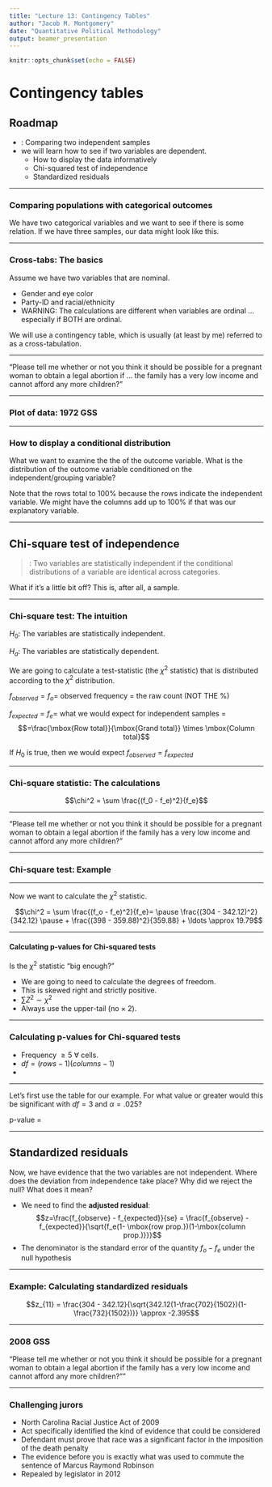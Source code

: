 ```yaml
---
title: "Lecture 13: Contingency Tables"
author: "Jacob M. Montgomery"
date: "Quantitative Political Methodology"
output: beamer_presentation
---
```


```r
knitr::opts_chunk$set(echo = FALSE)
```





# Contingency tables


## Roadmap

- \textbf{Before}: Comparing two independent samples
- \textbf{Today} we will learn how to see if two variables are dependent.
    - How to display the data informatively
    - Chi-squared test of independence
    - Standardized residuals

----

### Comparing populations with categorical outcomes

We have two categorical variables and we want to see if there is some
relation.  \pause If we have three samples, our data might look like
this.

\begin{center}
\begin{tabular}{l l}
Variable 1 & Variable 2 \\
(Outcome or response) & (Explanatory or grouping)  \\
\hline
1 & 1 \\
2 & 0 \\
3 & 1 \\
5 & 2 \\
3 & 2 \\
2 & 0 \\
4 & 0 \\
\vdots & \vdots \\
\hline
\end{tabular}
\end{center}

----

### Cross-tabs: The basics

Assume we have two variables that are nominal.

- Gender and eye color
- Party-ID and racial/ethnicity  \pause
- WARNING: The calculations are different when variables are
  ordinal ... especially if BOTH are ordinal.


\pause
We will use a contingency table, which is usually (at least by me)
referred to as a cross-tabulation.


----


"Please tell me whether or not you think it should be possible for a
pregnant woman to obtain a legal abortion if \pause ... the family
has a very low income and cannot afford any more children?"

\pause

\begin{center}
\begin{tabular}{l | c c| c}
& 	Yes&	No & Total	\\
\hline
Democrats & 	304	& 398&	702\\
Independents&	224&	170&	394\\
Republicans	&175&	167&	342\\
Other	&29	&35&	64\\
\hline
Total	&732&	770&	1502\\
\end{tabular}
\end{center}


----


### Plot of data: 1972 GSS

\begin{center}
\includegraphics[width=3.5in]{./LectureGraphics/Abexample}
\end{center}


----

### How to display a conditional distribution

What we want to examine the the \textbf{conditional distribution} of
the outcome variable.  \pause What is the distribution of the outcome
variable conditioned on the independent/grouping variable?



\begin{center}
\begin{tabular}{l| cc}
&	Yes	&No \\
\hline
Democrats	&0.43 &	0.57 \\
Independents	& 0.57 &	0.43 \\
Republicans	& 0.51 &	0.49 \\
Other &	0.45&	0.55 
\end{tabular}
\end{center}

\pause 
Note that the rows total to 100\% because the rows indicate the
independent variable.  \pause We might have the columns add up to 100\% if that was our explanatory variable.


----


## Chi-square test of independence 

> \textbf{Statistical independence}: Two variables are statistically independent if the \textbf{population}
conditional distributions of a variable are identical across categories.

\vspace{.6cm}
\pause

\begin{tabular}{l|lll}
& 1st child boy & 1st child girl &  No children
\\
\hline
Next is a boy & 50 & 50  & 50 \\
Next is a girl & 50 & 50 & 50 \\
\hline

\end{tabular}

\vspace{.6cm}
\pause

What if it's a little bit off?  This is, after all, a sample. \pause


\begin{tabular}{l|lll}
& 1st child boy & 1st child girl &  No children
\\
\hline
Next is a boy & 49 & 51  & 50 \\
Next is a girl & 51 & 49 & 50 \\
\hline

\end{tabular}


----

### Chi-square test: The intuition

$H_0$: The variables are statistically independent.

$H_a$: The variables are statistically dependent. 
\pause

\vspace{.5cm}
We are going to calculate a test-statistic (the $\chi^2$ statistic) that is
distributed according to the $\chi^2$ distribution. 
\pause

 $f_{observed} = f_o =$ observed frequency = the raw count \pause
(NOT THE \%)
\vspace{.5cm}

\pause
$f_{expected} = f_e =$ what we would expect for independent samples =
\pause
$$=\frac{\mbox{Row total}}{\mbox{Grand total}} \times \mbox{Column
  total}$$

\vspace{.5cm}
\pause
If $H_0$ is true, then we would expect $f_{observed} = f_{expected}$


----

### Chi-square statistic: The calculations

$$\chi^2  = \sum \frac{(f_0 - f_e)^2}{f_e}$$


----


\frametitle{Chi-square test: Example}


"Please tell me whether or not you think it should be possible for a
pregnant woman to obtain a legal abortion if the family
has a very low income and cannot afford any more children?"


\begin{center}
\begin{tabular}{l | l l| r}
& 	Yes&	No & Total	\\
\hline
Democrats & 	$f_o$=304	& $f_o$=398&	702\\
& & & \\
Independents&	$f_o$=224&	$f_o$=170&	394\\
& & & \\
Republicans	&$f_o$=175&	$f_o$=167&	342\\
& & & \\
Other	&$f_o$=29	&$f_o$=35&	64\\
& & & \\
\hline
Total	&732&	770&	1502\\
\end{tabular}
\end{center}


----

### Chi-square test: Example


\begin{center}
\begin{tabular}{l | l l| r}
& 	Yes&	No & Total	\\
\hline
Democrats & 	$f_o$=304	& $f_o$=398&	702\\
& $\mathbf{f_e=342.12}$ & $f_e=359.88$& \\
Independents&	$f_o$=224&	$f_o$=170&	394\\
&$f_e=192.12$ & $f_e=201.98$& \\
Republicans	&$f_o$=175&	$f_o$=167&	342\\
&$f_e=166.67$ &$f_e=175.33$ & \\
Other	&$f_o$=29	&$f_o$=35&	64\\
& $f_e=31.19$&$f_e=32.81$ & \\
\hline
Total	&732&	770&	1502\\
\end{tabular}
\end{center}
\pause


----


Now we want to calculate the $\chi^2$ statistic.

$$\chi^2 = \sum \frac{(f_o - f_e)^2}{f_e}=  \pause \frac{(304 -
  342.12)^2}{342.12} \pause + \frac{(398 -
  359.88)^2}{359.88} + \ldots \approx 19.79$$


----

#### Calculating p-values for Chi-squared tests


Is the $\chi^2$ statistic "big enough?"

\pause

\begin{center}
\includegraphics[width=2.5in]{./LectureGraphics/chspdf4.pdf}
\end{center}


\pause

- We are going to need to calculate the degrees of freedom.
- This is skewed right and strictly positive.
- $\sum Z^2 \sim \chi^2$
- Always use the upper-tail (no $\times$ 2).


----

### Calculating p-values for Chi-squared tests



- Frequency $\ge 5 ~ \forall$ cells. \pause
- $df = (rows-1)(columns-1)$ \pause
- \texttt{pchisq($\chi^2$, df = (rows-1)(columns-1), lower.tail=FALSE)}

\pause 

\begin{center}
\includegraphics[width=2.5in]{./LectureGraphics/chisqP}
\end{center}

----


Let's first use the table for our example. For what value or greater would this be significant with $df=3$ and $\alpha = .025$?

\pause
\vspace{1cm}

p-value = \texttt{pchisq(19.78999, df=3, lower.tail=F) = 0.00019} 



----


## Standardized residuals

Now, we have evidence that the two variables are not independent.
Where does the deviation from independence take place? \pause  Why did we reject the null?  What does it mean?

\pause

- We need to find the **adjusted residual**:
$$z=\frac{f_{observe} - f_{expected}}{se} = \frac{f_{observe} -
  f_{expected}}{\sqrt{f_e(1- \mbox{row prop.})(1-\mbox{column prop.)}}}$$
- The denominator is the standard error of the quantity $f_o-f_e$ under the null hypothesis

----

### Example: Calculating standardized residuals


\begin{center}
\begin{tabular}{l | l l| r}
& 	Yes&	No & Total	\\
\hline
Democrats & 	$f_o$=304	& $f_o$=398&	702\\
& $f_e=342.12$ & $f_e=359.88$& \\
Independents&	$f_o$=224&	$f_o$=170&	394\\
&$f_e=192.12$ & $f_e=201.98$& \\
Republicans	&$f_o$=175&	$f_o$=167&	342\\
&$f_e=166.67$ &$f_e=175.33$ & \\
Other	&$f_o$=29	&$f_o$=35&	64\\
& $f_e=31.19$&$f_e=32.81$ & \\
\hline
Total	&732&	770&	1502\\
\end{tabular}
\end{center}
\pause


$$z_{11} = \frac{304 - 342.12}{\sqrt{342.12(1-\frac{702}{1502})(1-\frac{732}{1502})}} \approx -2.395$$

----


### 2008 GSS

"Please tell me whether or not you think it should be possible for a
pregnant woman to obtain a legal abortion if the family
has a very low income and cannot afford any more children?""

\begin{center}
\begin{tabular}{l | c c  | c}
 & 	Yes& 	No& 	Total\\
\hline
Democrats	& 222& 	225& 	447\\
Independents	& 201& 	277& 	478\\
Republicans	& 113& 	223& 	336\\
Other	& 18& 	12& 	30\\
\hline
Total	& 554& 	737& 	1291\\
\end{tabular}
\end{center}

----




### Challenging jurors


- North Carolina Racial Justice Act of 2009
- Act specifically identified the kind of evidence that could be considered 
- Defendant must prove that race was a significant factor in the imposition of the death penalty
- The evidence before you is exactly what was used to commute the sentence of Marcus Raymond Robinson
- Repealed by legislator in 2012


